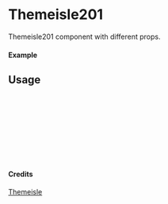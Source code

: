 
<Meta of={Themeisle201} title="Themeisle/Themeisle201" />

# Themeisle201

Themeisle201 component with different props.

#### Example

<Canvas of={Themeisle201.Primary} />

## Usage

```ts
import { Themeisle201 } from "yadl-ui";

const Example = () => {
  return (
      <Themeisle201 />
  );
};

export default Example;
```

#### Credits
[Themeisle](https://themeisle.com/illustrations/)
